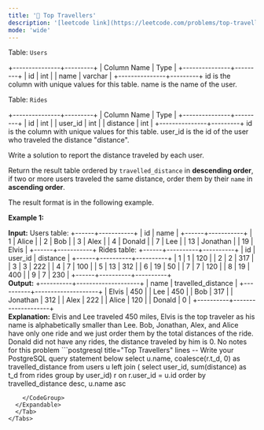 ```yaml
---
title: '🧩 Top Travellers'
description: '[leetcode link](https://leetcode.com/problems/top-travellers/description/)'
mode: 'wide'
---
```

<Tabs>
  <Tab title="Question" icon="circle-question" iconType="regular">
    <Card>
      <p>Table: <code>Users</code></p>   +---------------+---------+ | Column Name   | Type    | +---------------+---------+ | id            | int     | | name          | varchar | +---------------+---------+ id is the column with unique values for this table. name is the name of the user.     <p>Table: <code>Rides</code></p>   +---------------+---------+ | Column Name   | Type    | +---------------+---------+ | id            | int     | | user_id       | int     | | distance      | int     | +---------------+---------+ id is the column with unique values for this table. user_id is the id of the user who traveled the distance &quot;distance&quot;.     <p>Write a solution&nbsp;to report the distance traveled by each user.</p>  <p>Return the result table ordered by <code>travelled_distance</code> in <strong>descending order</strong>, if two or more users traveled the same distance, order them by their <code>name</code> in <strong>ascending order</strong>.</p>  <p>The&nbsp;result format is in the following example.</p>   <p><strong class="example">Example 1:</strong></p>   <strong>Input:</strong>  Users table: +------+-----------+ | id   | name      | +------+-----------+ | 1    | Alice     | | 2    | Bob       | | 3    | Alex      | | 4    | Donald    | | 7    | Lee       | | 13   | Jonathan  | | 19   | Elvis     | +------+-----------+ Rides table: +------+----------+----------+ | id   | user_id  | distance | +------+----------+----------+ | 1    | 1        | 120      | | 2    | 2        | 317      | | 3    | 3        | 222      | | 4    | 7        | 100      | | 5    | 13       | 312      | | 6    | 19       | 50       | | 7    | 7        | 120      | | 8    | 19       | 400      | | 9    | 7        | 230      | +------+----------+----------+ <br/> <strong>Output:</strong>  +----------+--------------------+ | name     | travelled_distance | +----------+--------------------+ | Elvis    | 450                | | Lee      | 450                | | Bob      | 317                | | Jonathan | 312                | | Alex     | 222                | | Alice    | 120                | | Donald   | 0                  | +----------+--------------------+ <br/> <strong>Explanation:</strong>  Elvis and Lee traveled 450 miles, Elvis is the top traveler as his name is alphabetically smaller than Lee. Bob, Jonathan, Alex, and Alice have only one ride and we just order them by the total distances of the ride. Donald did not have any rides, the distance traveled by him is 0.  
    </Card>
  </Tab>
  <Tab title="Solution" icon="lightbulb" iconType="regular" >
    <Card>
      No notes for this problem
    </Card>
  <Expandable title="code">
    <CodeGroup dropdown>
```postgresql title="Top Travellers" lines
-- Write your PostgreSQL query statement below
select u.name, coalesce(r.t_d, 0) as travelled_distance
from users u
left join ( select user_id, sum(distance) as t_d from rides group by user_id) r on r.user_id = u.id
order by travelled_distance desc, u.name asc

```
    </CodeGroup>
  </Expandable>
  </Tab>
</Tabs>